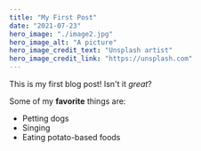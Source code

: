 ```yaml
---
title: "My First Post"
date: "2021-07-23"
hero_image: "./image2.jpg"
hero_image_alt: "A picture"
hero_image_credit_text: "Unsplash artist"
hero_image_credit_link: "https://unsplash.com"
---
```


This is my first blog post! Isn't it _great_?

Some of my **favorite** things are:

- Petting dogs
- Singing
- Eating potato-based foods
